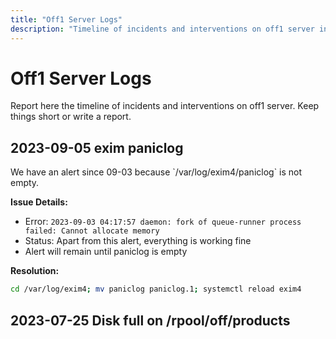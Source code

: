 ```yaml
---
title: "Off1 Server Logs"
description: "Timeline of incidents and interventions on off1 server including disk space issues, memory allocation problems, and system maintenance activities with resolution details."
---
```



# Off1 Server Logs

<Callout title="Incident Tracking">
Report here the timeline of incidents and interventions on off1 server. Keep things short or write a report.
</Callout>

## 2023-09-05 exim paniclog

<Callout type="warn" title="Memory Allocation Issue">
We have an alert since 09-03 because `/var/log/exim4/paniclog` is not empty.
</Callout>

**Issue Details:**
- Error: `2023-09-03 04:17:57 daemon: fork of queue-runner process failed: Cannot allocate memory`
- Status: Apart from this alert, everything is working fine
- Alert will remain until paniclog is empty

**Resolution:**
```bash title="Exim Paniclog Cleanup"
cd /var/log/exim4; mv paniclog paniclog.1; systemctl reload exim4
```

## 2023-07-25 Disk full on /rpool/off/products

<Card
  title="Disk Space Incident"
  href="reports/2023-07-26-off1-rpool-products-full.md"
  description="See detailed report: 2023-07-26 rpool/off/products dataset full on off1"
/>
